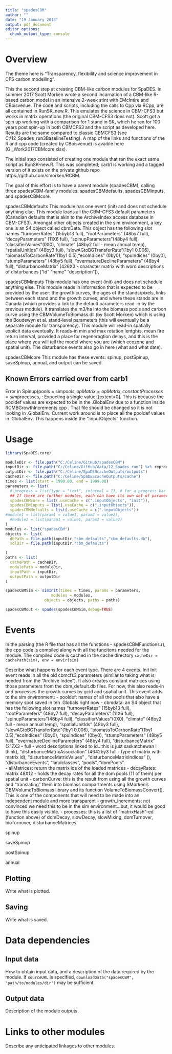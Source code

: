 ```yaml
---
title: "spadesCBM"
author: ""
date: "19 January 2018"
output: pdf_document
editor_options: 
  chunk_output_type: console
---
```

# Overview

The theme here is "Transparency, flexibility and science improvement in CFS carbon modelling". 

This the second step at creating CBM-like carbon modules for SpaDES. In summer 2017 Scott Morken wrote a second incarnation of a CBM-like R-based carbon model in an intensive 2-week stint with EMcIntire and CBoisvenue. The code and scripts, including the calls to Cpp via RCpp, are all contained in RunSK_new.R. This emulates the science in CBM-CFS3 but works in matrix operations (the original CBM-CFS3 does not). Scott got a spin up working with a comparison for 1 stand in SK, which he ran for 100 years post spin-up in both CBMCFS3 and the script as developed here. Results are the same compared to classic CBMCFS3 (see C:\Celine\GitHub\RCBM\data\12_Spades_run\CBM3BaselineTesting). A map of the links and functions of the R and cpp code (created by CBoisvenue) is avaible here (G:\RES_Work\Work\SpaDES\work\RCBMoverview\June2017CBMcore\cbmCoreMap.xlsx).

The initial step consisted of creating one module that ran the exact same script as RunSK-new.R. This was completed; carb1 is working and a tagged version of it exists on the private github repo https://github.com/smorken/RCBM.

The goal of this effort is to have a parent module (spadesCBM), calling three spadesCBM-family modules: spadesCBMdefaults, spadesCBMinputs, and spadesCBMcore. 

spadesCBMdefaults 
This module has one event (init) and does not schedule anything else. This module loads all the CBM-CFS3 default parameters (Canadian defaults that is akin to the ArchiveIndex access database in CBM-CFS3). Amongst other objects created in the sim environment, a key one is an S4 object called cbmData. This object has the following slot names "turnoverRates" (15byb13 full), "rootParameters" (48by7 full), "decayParameters" (11X6 full), "spinupParameters"(48by4 full), "classifierValues"(0X0), "climate" (48by2 full - mean annual temp), "spatialUnitIds" (48by3 full), "slowAGtoBGTransferRate"(1by1 0.006), "biomassToCarbonRate"(1by1 0.5),"ecoIndices" (0by0), "spuIndices" (0by0), "stumpParameters" (48by5 full), "overmatureDeclineParameters" (48by4 full), "disturbanceMatrix" (426X3 - character matrix with word descriptions of disturbances ["id" "name" "description"]),

spadesCBMinputs
This module has one event (init) and does not schedule anything else. This module reads in information that is expected to be provided by the user: the growth curves, the ages of the stands/pixels, links between each stand and the growth curves, and where these stands are in Canada (which provides a link to the default parameters read-in by the previous module). It translates the m3/ha into the biomass pools and carbon curve using the CBMVolumeToBiomass.dll (by Scott Morken) which  is using the Boudewyn et al. stand-level parameters (this will eventually be a separate module for transparency). This module will read-in spatially explicit data eventually. It reads-in min and max rotation lentghts, mean fire return interval, provided a place for regeneragtion delays, and this is the place where you will tell the model where you are (which ecozone and spatial unit). The disturbance events also go in here (what and what date).

spadesCBMcore
This module has these events: spinup, postSpinup, saveSpinup, annual, and output can be saved. 

## Known Errors carried over from carb1
Error in Spinup(pools = sim$pools, opMatrix = opMatrix, constantProcesses = sim$processes,  : 
  Expecting a single value: [extent=0].
This is because the pooldef values are expected to be in the .GlobalEnv due to a function inside RCMBGrowthIncrements.cpp . That file should be changed so it is not looking in .GlobalEnv. Current work around is to place all the pooldef values in .GlobalEnv. This happens inside the ".inputObjects" function.

# Usage

```r
library(SpaDES.core)

moduleDir <- file.path("C:/Celine/GitHub/spadesCBM")
inputDir <- file.path("C:/Celine/GitHub/data/12_Spades_run") %>% reproducible::checkPath(create = TRUE)
outputDir <- file.path("C:/Celine/SpaDEScacheOutputs/outputs")
cacheDir <- file.path("C:/Celine/SpaDEScacheOutputs/cache")
times <- list(start = 1990.00, end = 1999.00)
parameters <- list(
  #.progress = list(type = "text", interval = 1), # for a progress bar
  ## If there are further modules, each can have its own set of parameters:
  spadesCBMcore = list(.useCache = c(".inputObjects", "init")),
  spadesCBMinputs = list(.useCache = c(".inputObjects")),
  spadesCBMdefaults = list(.useCache = c(".inputObjects"))
#module1 = list(param1 = value1, param2 = value2),
  #module2 = list(param1 = value1, param2 = value2)
)
modules <- list("spadesCBM")
objects <- list(
  dbPath = file.path(inputDir,"cbm_defaults","cbm_defaults.db"),
  sqlDir = file.path(inputDir,"cbm_defaults")

)
paths <- list(
  cachePath = cacheDir,
  modulePath = moduleDir,
  inputPath = inputDir,
  outputPath = outputDir
)

spadesCBMSim <- simInit(times = times, params = parameters, 
                    modules = modules,
                 objects = objects, paths = paths)

spadesCBMout <- spades(spadesCBMSim,debug=TRUE)
```

# Events
In the parsing (the R file that has all the functions - spadesCBMFunctions.r), the cpp code is compiled along with all the funcitons needed for the module. The compiled code is cached in the cache directory  `cacheDir = cachePath(sim), env = envir(sim)`

Describe what happens for each event type. There are 4 events.
Init
Init event reads in all the old cbmcfs3 parameters (similar to taking what is needed from the "Archive Index"). It also creates constant matrices using those parameters from the cbm_default.db files. For now, this also reads-in and processes the growth curves by gcid and spatial unit. This event adds to the sim environment:
- pooldef: names of all the pools that also have a memory spot saved in teh .Globals right now
- cbmdata: an S4 object that has the following slot names "turnoverRates" (15byb13 full), "rootParameters" (48by7 full), "decayParameters" (11X6 full), "spinupParameters"(48by4 full), "classifierValues"(0X0), "climate" (48by2 full - mean annual temp), "spatialUnitIds" (48by3 full), "slowAGtoBGTransferRate"(1by1 0.006), "biomassToCarbonRate"(1by1 0.5),"ecoIndices" (0by0), "spuIndices" (0by0), "stumpParameters" (48by5 full), "overmatureDeclineParameters" (48by4 full), "disturbanceMatrix" (217X3 - full - word descriptions linked to id...this is just saskatchewan I think), "disturbanceMatrixAssociation" (4642by3 full - type of matrix with matrix id), "disturbanceMatrixValues" , "disturbanceMatrixIndices" (), "disturbanceEvents", "landclasses", "pools", "domPools".          
- allMatrices: return the matrix ids of the loaded matrices
- decayRates: matrix 48X12 - holds the decay rates for all the dom pools (11 of them) per spatial unit
- carbonCurve: this is the result from using all the growth curves and "translating" them into biomass compartments using SMorken's CBMVolumeToBiomass library and its function VolumeToBiomassConvert(). This is one of the components that will need to be made into an independent module and more transparent
- growth_increments: not convinced we need this to be in the sim environment...but, it would be good to have this easily visible.
- processes: this is a list of "matrixHash"-ed (function above) of domDecay, slowDecay, slowMixing, domTurnover, bioTurnover, disturbanceMatrices. 

spinup

saveSpinup

postSpinup

annual

## Plotting

Write what is plotted.

## Saving

Write what is saved.

# Data dependencies

## Input data

How to obtain input data, and a description of the data required by the module.
If `sourceURL` is specified, `downloadData("spadesCBM", "path/to/modules/dir")` may be sufficient.

## Output data

Description of the module outputs.

# Links to other modules

Describe any anticipated linkages to other modules.

